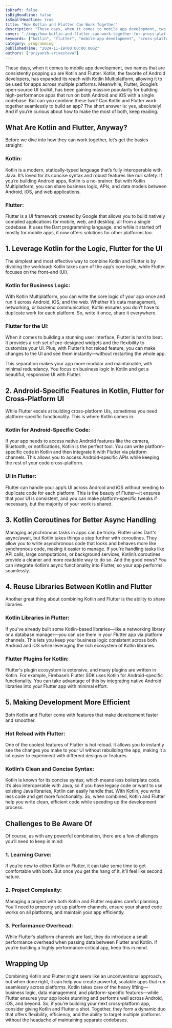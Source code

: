 ```yaml
---
isDraft: false
isBigHeadline: false
isSmallHeadline: true
title: "How Kotlin and Flutter Can Work Together"
description: "These days, when it comes to mobile app development, two names that are consistently popping up are Kotlin and Flutter."
cover: "./imgs/how-kotlin-and-flutter-can-work-together-for-pross-platform-development.jpeg"
keywords: ["kotlin", "flutter", "mobile-app-development", "cross-platform-apps", "kotlin-multiplatform", "flutter-ui", "kotlin-coroutines", "flutter-plugins", "kotlin-libraries","kotlin-and-flutter"]
category: programming
publishedTime: "2024-11-19T00:00:00.000Z"
authors: ["priyansh-srivastava"]
---
```

These days, when it comes to mobile app development, two names that are consistently popping up are Kotlin and Flutter. Kotlin, the favorite of Android developers, has expanded its reach with Kotlin Multiplatform, allowing it to be used for apps across multiple platforms. Meanwhile, Flutter, Google’s open-source UI toolkit, has been gaining massive popularity for building high-performance apps that run on both Android and iOS with a single codebase.
But can you combine these two? Can Kotlin and Flutter work together seamlessly to build an app? The short answer is: yes, absolutely! And if you’re curious about how to make the most of both, keep reading.
## What Are Kotlin and Flutter, Anyway?
Before we dive into how they can work together, let’s get the basics straight: 
### Kotlin: 
Kotlin is a modern, statically-typed language that’s fully interoperable with Java. It’s loved for its concise syntax and robust features like null safety. If you’re building Android apps, Kotlin is a no-brainer. But with Kotlin Multiplatform, you can share business logic, APIs, and data models between Android, iOS, and web applications. 
### Flutter: 
Flutter is a UI framework created by Google that allows you to build natively compiled applications for mobile, web, and desktop, all from a single codebase. It uses the Dart programming language, and while it started off mostly for mobile apps, it now offers solutions for other platforms too. 

## 1. Leverage Kotlin for the Logic, Flutter for the UI
The simplest and most effective way to combine Kotlin and Flutter is by dividing the workload: Kotlin takes care of the app’s core logic, while Flutter focuses on the front-end (UI).
### Kotlin for Business Logic: 
With Kotlin Multiplatform, you can write the core logic of your app once and run it across Android, iOS, and the web. Whether it’s data management, networking, or backend communication, Kotlin ensures you don’t have to duplicate work for each platform. So, write it once, share it everywhere.
### Flutter for the UI:
When it comes to building a stunning user interface, Flutter is hard to beat. It provides a rich set of pre-designed widgets and the flexibility to customize your UI. Plus, with Flutter’s hot reload feature, you can make changes to the UI and see them instantly—without restarting the whole app.

This separation makes your app more modular and maintainable, with minimal redundancy. You focus on business logic in Kotlin and get a beautiful, responsive UI with Flutter.

## 2. Android-Specific Features in Kotlin, Flutter for Cross-Platform UI
While Flutter excels at building cross-platform UIs, sometimes you need platform-specific functionality. This is where Kotlin comes in.
### Kotlin for Android-Specific Code: 
If your app needs to access native Android features like the camera, Bluetooth, or notifications, Kotlin is the perfect tool. You can write platform-specific code in Kotlin and then integrate it with Flutter via platform channels. This allows you to access Android-specific APIs while keeping the rest of your code cross-platform.
### UI in Flutter: 
Flutter can handle your app’s UI across Android and iOS without needing to duplicate code for each platform. This is the beauty of Flutter—it ensures that your UI is consistent, and you can make platform-specific tweaks if necessary, but the majority of your work is shared.

## 3. Kotlin Coroutines for Better Async Handling
Managing asynchronous tasks in apps can be tricky. Flutter uses Dart's async/await, but Kotlin takes things a step further with coroutines. They allow you to write asynchronous code that looks and behaves more like synchronous code, making it easier to manage.
If you're handling tasks like API calls, large computations, or background services, Kotlin’s coroutines provide a cleaner and more readable way to do so. And the good news? You can integrate Kotlin’s async functionality into Flutter, so your app performs seamlessly.

## 4. Reuse Libraries Between Kotlin and Flutter
Another great thing about combining Kotlin and Flutter is the ability to share libraries.
### Kotlin Libraries in Flutter: 
If you've already built some Kotlin-based libraries—like a networking library or a database manager—you can use them in your Flutter app via platform channels. This lets you keep your business logic consistent across both Android and iOS while leveraging the rich ecosystem of Kotlin libraries.
### Flutter Plugins for Kotlin: 
Flutter's plugin ecosystem is extensive, and many plugins are written in Kotlin. For example, Firebase’s Flutter SDK uses Kotlin for Android-specific functionality. You can take advantage of this by integrating native Android libraries into your Flutter app with minimal effort.

## 5. Making Development More Efficient
Both Kotlin and Flutter come with features that make development faster and smoother.
### Hot Reload with Flutter: 
One of the coolest features of Flutter is hot reload. It allows you to instantly see the changes you make to your UI without rebuilding the app, making it a lot easier to experiment with different designs or features.
### Kotlin’s Clean and Concise Syntax: 
Kotlin is known for its concise syntax, which means less boilerplate code. It’s also interoperable with Java, so if you have legacy code or want to use existing Java libraries, Kotlin can easily handle that. With Kotlin, you write less code and get more functionality.
So, when combined, Kotlin and Flutter help you write clean, efficient code while speeding up the development process.

## Challenges to Be Aware Of
Of course, as with any powerful combination, there are a few challenges you’ll need to keep in mind:
### 1.	Learning Curve:
If you’re new to either Kotlin or Flutter, it can take some time to get comfortable with both. But once you get the hang of it, it’ll feel like second nature.
### 2.	Project Complexity: 
Managing a project with both Kotlin and Flutter requires careful planning. You’ll need to properly set up platform channels, ensure your shared code works on all platforms, and maintain your app efficiently.
### 3.	Performance Overhead: 
While Flutter’s platform channels are fast, they do introduce a small performance overhead when passing data between Flutter and Kotlin. If you’re building a highly performance-critical app, keep this in mind.

## Wrapping Up
Combining Kotlin and Flutter might seem like an unconventional approach, but when done right, it can help you create powerful, scalable apps that run seamlessly across platforms. Kotlin takes care of the heavy lifting—business logic, data management, and platform-specific features—while Flutter ensures your app looks stunning and performs well across Android, iOS, and beyond.
So, if you’re building your next cross-platform app, consider giving Kotlin and Flutter a shot. Together, they form a dynamic duo that offers flexibility, efficiency, and the ability to target multiple platforms without the headache of maintaining separate codebases.

